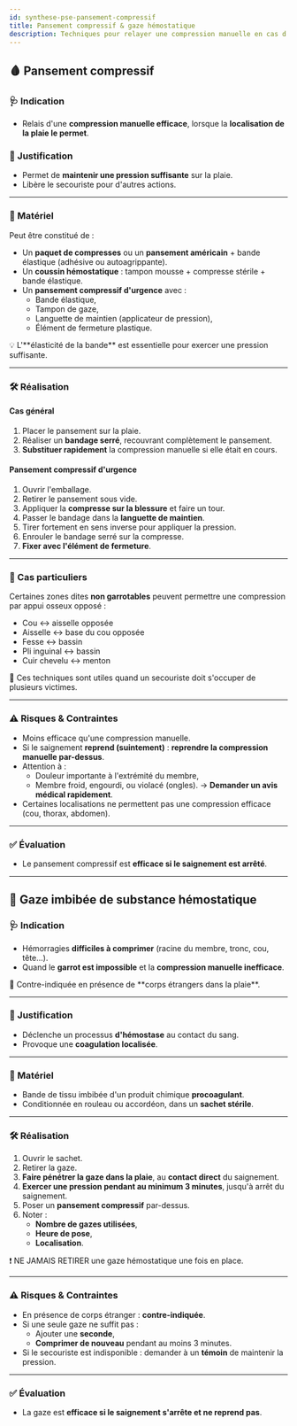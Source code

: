 ---
id: synthese-pse-pansement-compressif
title: Pansement compressif & gaze hémostatique
description: Techniques pour relayer une compression manuelle en cas d'hémorragie
---


## 🩸 Pansement compressif

### 🩺 Indication

- Relais d'une **compression manuelle efficace**, lorsque la **localisation de la plaie le permet**.

### 🎯 Justification

- Permet de **maintenir une pression suffisante** sur la plaie.
- Libère le secouriste pour d'autres actions.

---

### 🧰 Matériel

Peut être constitué de :

- Un **paquet de compresses** ou un **pansement américain** + bande élastique (adhésive ou autoagrippante).
- Un **coussin hémostatique** : tampon mousse + compresse stérile + bande élastique.
- Un **pansement compressif d'urgence** avec :
  - Bande élastique,
  - Tampon de gaze,
  - Languette de maintien (applicateur de pression),
  - Élément de fermeture plastique.

<Admonition type="info">
💡 L'**élasticité de la bande** est essentielle pour exercer une pression suffisante.
</Admonition>

---

### 🛠️ Réalisation

#### Cas général

1. Placer le pansement sur la plaie.
2. Réaliser un **bandage serré**, recouvrant complètement le pansement.
3. **Substituer rapidement** la compression manuelle si elle était en cours.

#### Pansement compressif d'urgence

1. Ouvrir l'emballage.
2. Retirer le pansement sous vide.
3. Appliquer la **compresse sur la blessure** et faire un tour.
4. Passer le bandage dans la **languette de maintien**.
5. Tirer fortement en sens inverse pour appliquer la pression.
6. Enrouler le bandage serré sur la compresse.
7. **Fixer avec l'élément de fermeture**.

---

### 📍 Cas particuliers

Certaines zones dites **non garrotables** peuvent permettre une compression par appui osseux opposé :

- Cou ↔ aisselle opposée
- Aisselle ↔ base du cou opposée
- Fesse ↔ bassin
- Pli inguinal ↔ bassin
- Cuir chevelu ↔ menton

<Admonition type="info">
👥 Ces techniques sont utiles quand un secouriste doit s'occuper de plusieurs victimes.
</Admonition>

---

### ⚠️ Risques & Contraintes

- Moins efficace qu'une compression manuelle.
- Si le saignement **reprend (suintement)** : **reprendre la compression manuelle par-dessus**.
- Attention à :
  - Douleur importante à l'extrémité du membre,
  - Membre froid, engourdi, ou violacé (ongles).
  → **Demander un avis médical rapidement**.
- Certaines localisations ne permettent pas une compression efficace (cou, thorax, abdomen).

---

### ✅ Évaluation

- Le pansement compressif est **efficace si le saignement est arrêté**.

---

## 🧪 Gaze imbibée de substance hémostatique

### 🩺 Indication

- Hémorragies **difficiles à comprimer** (racine du membre, tronc, cou, tête…).
- Quand le **garrot est impossible** et la **compression manuelle inefficace**.

<Admonition type="info">
📌 Contre-indiquée en présence de **corps étrangers dans la plaie**.
</Admonition>

---

### 🎯 Justification

- Déclenche un processus **d'hémostase** au contact du sang.
- Provoque une **coagulation localisée**.

---

### 🧰 Matériel

- Bande de tissu imbibée d'un produit chimique **procoagulant**.
- Conditionnée en rouleau ou accordéon, dans un **sachet stérile**.

---

### 🛠️ Réalisation

1. Ouvrir le sachet.
2. Retirer la gaze.
3. **Faire pénétrer la gaze dans la plaie**, au **contact direct** du saignement.
4. **Exercer une pression pendant au minimum 3 minutes**, jusqu'à arrêt du saignement.
5. Poser un **pansement compressif** par-dessus.
6. Noter :
   - **Nombre de gazes utilisées**,
   - **Heure de pose**,
   - **Localisation**.

<Admonition type="warning">
❗ NE JAMAIS RETIRER une gaze hémostatique une fois en place.
</Admonition>

---

### ⚠️ Risques & Contraintes

- En présence de corps étranger : **contre-indiquée**.
- Si une seule gaze ne suffit pas :
  - Ajouter une **seconde**,
  - **Comprimer de nouveau** pendant au moins 3 minutes.
- Si le secouriste est indisponible : demander à un **témoin** de maintenir la pression.

---

### ✅ Évaluation

- La gaze est **efficace si le saignement s'arrête et ne reprend pas**.
